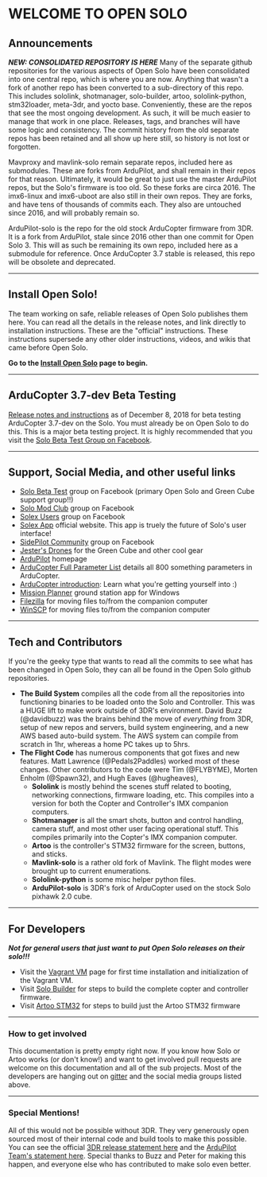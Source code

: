 = WELCOME TO OPEN SOLO =

== Announcements ==
'''''NEW: CONSOLIDATED REPOSITORY IS HERE'''''
Many of the separate github repositories for the various aspects of Open Solo have been consolidated into one central repo, which is where you are now.  Anything that wasn't a fork of another repo has been converted to a sub-directory of this repo.  This includes sololink, shotmanager, solo-builder, artoo, sololink-python, stm32loader, meta-3dr, and yocto base.  Conveniently, these are the repos that see the most ongoing development.  As such, it will be much easier to manage that work in one place. Releases, tags, and branches will have some logic and consistency. The commit history from the old separate repos has been retained and all show up here still, so history is not lost or forgotten.

Mavproxy and mavlink-solo remain separate repos, included here as submodules. These are forks from ArduPilot, and shall remain in their repos for that reason.  Ultimately, it would be great to just use the master ArduPilot repos, but the Solo's firmware is too old.  So these forks are circa 2016.  The imx6-linux and imx6-uboot are also still in their own repos. They are forks, and have tens of thousands of commits each. They also are untouched since 2016, and will probably remain so.

ArduPilot-solo is the repo for the old stock ArduCopter firmware from 3DR.  It is a fork from ArduPilot, stale since 2016 other than one commit for Open Solo 3.  This will as such be remaining its own repo, included here as a submodule for reference.  Once ArduCopter 3.7 stable is released, this repo will be obsolete and deprecated.
----

== Install Open Solo! ==
The team working on safe, reliable releases of Open Solo publishes them here. You can read all the details in the release notes, and link directly to installation instructions. These are the "official" instructions. These instructions supersede any other older instructions, videos, and wikis that came before Open Solo.

'''Go to the [[Install Open Solo]] page to begin.'''

----

== ArduCopter 3.7-dev Beta Testing ==
[https://github.com/OpenSolo/documentation/blob/master/copter37.md Release notes and instructions] as of December 8, 2018 for beta testing ArduCopter 3.7-dev on the Solo.  You must already be on Open Solo to do this.  This is a major beta testing project.  It is highly recommended that you visit the [https://www.facebook.com/groups/617648671719759 Solo Beta Test Group on Facebook].
----

== Support, Social Media, and other useful links ==
* [https://www.facebook.com/groups/617648671719759 Solo Beta Test] group on Facebook (primary Open Solo and Green Cube support group!!)
* [https://www.facebook.com/groups/3DRSOLOModClub Solo Mod Club] group on Facebook
* [https://www.facebook.com/groups/176789056089526 Solex Users] group on Facebook
* [http://www.solexapp.com Solex App] official website. This app is truely the future of Solo's user interface!
* [https://www.facebook.com/sidepilotapp SidePilot Community] group on Facebook
* [http://jestersdrones.org/store/l Jester's Drones] for the Green Cube and other cool gear
* [http://ardupilot.org ArduPilot] homepage
* [http://ardupilot.org/copter/docs/parameters.html ArduCopter Full Parameter List] details all 800 something parameters in ArduCopter.
* [http://ardupilot.org/copter/docs/introduction.html ArduCopter introduction]: Learn what you're getting yourself into :)
* [http://ardupilot.org/planner/docs/common-install-mission-planner.html Mission Planner] ground station app for Windows
* [https://filezilla-project.org/download.php?type=client Filezilla] for moving files to/from the companion computer
* [https://winscp.net/eng/download.php WinSCP] for moving files to/from the companion computer
----

== Tech and Contributors ==
If you're the geeky type that wants to read all the commits to see what has been changed in Open Solo, they can all be found in the Open Solo github repositories.

* '''The Build System''' compiles all the code from all the repositories into functioning binaries to be loaded onto the Solo and Controller. This was a HUGE lift to make work outside of 3DR's environment. David Buzz (@davidbuzz) was the brains behind the move of ''everything'' from 3DR, setup of new repos and servers, build system engineering, and a new AWS based auto-build system. The AWS system can compile from scratch in 1hr, whereas a home PC takes up to 5hrs.
* '''The Flight Code''' has numerous components that got fixes and new features. Matt Lawrence (@Pedals2Paddles) worked most of these changes.  Other contributors to the code were Tim (@FLYBYME), Morten Enholm (@Spawn32), and Hugh Eaves (@hugheaves),
** '''Sololink''' is mostly behind the scenes stuff related to booting, networking connections, firmware loading, etc. This compiles into a version for both the Copter and Controller's IMX companion computers.
** '''Shotmanager''' is all the smart shots, button and control handling, camera stuff, and most other user facing operational stuff. This compiles primarily into the Copter's IMX companion computer.
** '''Artoo''' is the controller's STM32 firmware for the screen, buttons, and sticks.
** '''Mavlink-solo''' is a rather old fork of Mavlink. The flight modes were brought up to current enumerations.
** '''Sololink-python''' is some misc helper python files.
** '''ArduPilot-solo''' is 3DR's fork of ArduCopter used on the stock Solo pixhawk 2.0 cube.
----

== For Developers ==

'''''Not for general users that just want to put Open Solo releases on their solo!!!'''''

* Visit the [[Vagrant VM]] page for first time installation and initialization of the Vagrant VM.
* Visit [[Solo Builder]] for steps to build the complete copter and controller firmware.
* Visit [[Artoo STM32]] for steps to build just the Artoo STM32 firmware
----

=== How to get involved ===
This documentation is pretty empty right now.  If you know how Solo or Artoo works (or don't know!) and want to get involved pull requests are welcome on this documentation and all of the sub projects. Most of the developers are hanging out on [https://gitter.im/ArduPilot/OpenSolo gitter] and the social media groups listed above.

----

=== Special Mentions! ===
All of this would not be possible without 3DR.  They very generously open sourced most of their internal code and build tools to make this possible. You can see the official  [https://3dr.com/blog/announcing-opensolo 3DR release statement here] and the [https://discuss.ardupilot.org/t/opensolo-initiative-by-the-ardupilot-team ArduPilot Team's statement here]. Special thanks to Buzz and Peter for making this happen, and everyone else who has contributed to make solo even better.
